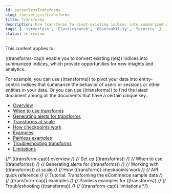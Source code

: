 ```yaml
---
id: serverlessTransforms
slug: /serverless/transforms
title: Transforms
description: Use transforms to pivot existing indices into summarized or entity-centric indices.
tags: [ 'serverless', 'Elasticsearch', 'Observability', 'Security' ]
status: in review
---
```



<InReview />

This content applies to: <DocBadge template="elasticsearch" slug="/serverless/elasticsearch/what-is-elasticsearch-serverless" /> <DocBadge template="observability" slug="/serverless/observability/what-is-observability-serverless" /> <DocBadge template="security" slug="/serverless/security/what-is-security-serverless" /> 

<div id="transforms"></div>

((transforms-cap)) enable you to convert existing ((es)) indices into summarized
indices, which provide opportunities for new insights and analytics.

For example, you can use ((transforms)) to pivot your data into entity-centric
indices that summarize the behavior of users or sessions or other entities in
your data. Or you can use ((transforms)) to find the latest document among all the
documents that have a certain unique key.

* [Overview](((ref))/transform-overview.html)
* [When to use transforms](((ref))/transform-usage.html)
* [Generating alerts for transforms](((ref))/transform-alerts.html)
* [Transforms at scale](((ref))/transform-scale.html)
* [How checkpoints work](((ref))/transform-checkpoints.html)
* [Examples](((ref))/transform-examples.html)
* [Painless examples](((ref))/transform-painless-examples.html)
* [Troubleshooting transforms](((ref))/transform-troubleshooting.html)
* [Limitations](((ref))/transform-limitations.html)

{/*  <DocLink id="enElasticsearchReferenceTransformOverview">((transform-cap)) overview</DocLink> */}
{/*  <DocLink id="enElasticsearchReferenceTransformSetup">Set up ((transforms))</DocLink> */}
{/*  <DocLink id="enElasticsearchReferenceTransformUsage">When to use ((transforms))</DocLink> */}
{/*  <DocLink id="enElasticsearchReferenceTransformAlerts">Generating alerts for ((transforms))</DocLink> */}
{/*  <DocLink id="enElasticsearchReferenceTransformScale">Working with ((transforms)) at scale</DocLink> */}
{/*  <DocLink id="enElasticsearchReferenceTransformCheckpoints">How ((transform)) checkpoints work</DocLink> */}
{/*  <DocLink id="enElasticsearchReferenceTransformApiQuickref">API quick reference</DocLink> */}
{/*  <DocLink id="enElasticsearchReferenceEcommerceTransforms">Tutorial: Transforming the eCommerce sample data</DocLink> */}
{/*  <DocLink id="enElasticsearchReferenceTransformExamples">((transform-cap)) examples</DocLink> */}
{/*  <DocLink id="enElasticsearchReferenceTransformPainlessExamples">Painless examples for ((transforms))</DocLink> */}
{/*  <DocLink id="enElasticsearchReferenceTransformTroubleshooting">Troubleshooting ((transforms))</DocLink> */}
{/*  <DocLink id="enElasticsearchReferenceTransformLimitations">((transform-cap)) limitations</DocLink> */}

